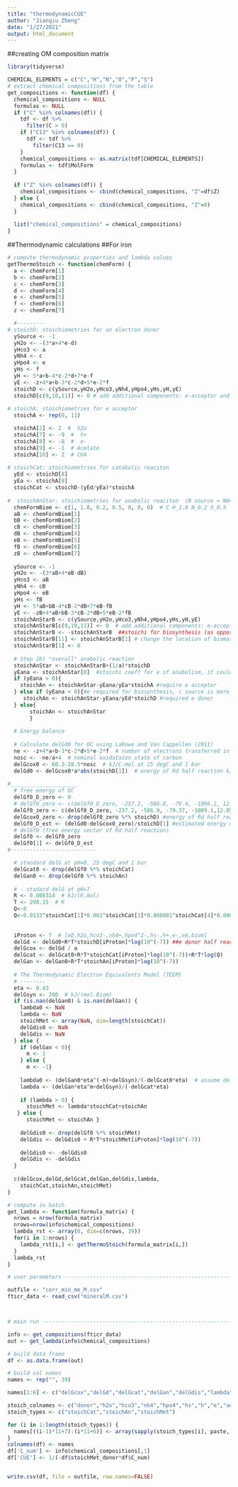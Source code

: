 ```yaml
---
title: "thermodynamicCUE"
author: "Jianqiu Zheng"
date: "1/27/2021"
output: html_document
---
```


##creating OM composition matrix
```r
library(tidyverse)

CHEMICAL_ELEMENTS = c("C","H","N","O","P","S")
# extract chemical compositions from the table
get_compositions <- function(df) {
  chemical_compositions <- NULL
  formulas <- NULL
  if ("C" %in% colnames(df)) {
    tdf <- df %>% 
      filter(C > 0)
    if ("C13" %in% colnames(df)) {
      tdf <- tdf %>% 
        filter(C13 == 0)
    }
    chemical_compositions <- as.matrix(tdf[CHEMICAL_ELEMENTS])
    formulas <- tdf$MolForm
  } 
  
  if ("Z" %in% colnames(df)) {
    chemical_compositions <- cbind(chemical_compositions, "Z"=df$Z)
  } else {
    chemical_compositions <- cbind(chemical_compositions, "Z"=0)
  }
  
  list("chemical_compositions" = chemical_compositions)
}

```


##Thermodynamic calculations
##For iron
```r
# compute thermodynamic properties and lambda values
getThermoStoich <- function(chemForm) {
  a <- chemForm[1]
  b <- chemForm[2]
  c <- chemForm[3]
  d <- chemForm[4]
  e <- chemForm[5]
  f <- chemForm[6]
  z <- chemForm[7]

  #---------  
# stoichD: stoichiometries for an electron donor
  ySource <- -1
  yH2o <- -(3*a+4*e-d)
  yHco3 <- a
  yNh4 <- c
  yHpo4 <- e
  yHs <- f
  yH <- 5*a+b-4*c-2*d+7*e-f
  yE <- -z+4*a+b-3*c-2*d+5*e-2*f
  stoichD <- c(ySource,yH2o,yHco3,yNh4,yHpo4,yHs,yH,yE)
  stoichD[c(9,10,11)] <- 0 # add additional components: e-acceptor and biomass
  
# stoichA: stoichiometries for e acceptor
  stoichA <- rep(0, 11)

  stoichA[2] <- 2  #  h2o
  stoichA[7] <- -9  #  h+
  stoichA[8] <- -8  #  e-
  stoichA[9] <- -1  # Acetate
  stoichA[10] <- 2  # CH4
  
# stoichCat: stoichiometries for catabolic reaciton 
  yEd <- stoichD[8]
  yEa <- stoichA[8]
  stoichCat <- stoichD-(yEd/yEa)*stoichA
  
#  stoichAnStar: stoichiometries for anabolic reaciton  (N source = NH4+)
  chemFormBiom <- c(1, 1.8, 0.2, 0.5, 0, 0, 0)  # C H_1.8 N_0.2 O_0.5
  aB <- chemFormBiom[1]
  bB <- chemFormBiom[2]
  cB <- chemFormBiom[3]
  dB <- chemFormBiom[4]
  eB <- chemFormBiom[5]
  fB <- chemFormBiom[6]
  zB <- chemFormBiom[7]
  
  ySource <- -1
  yH2o <- -(3*aB+4*eB-dB)
  yHco3 <- aB
  yNh4 <- cB
  yHpo4 <- eB
  yHs <- fB
  yH <- 5*aB+bB-4*cB-2*dB+7*eB-fB
  yE <- -zB+4*aB+bB-3*cB-2*dB+5*eB-2*fB
  stoichAnStarB <- c(ySource,yH2o,yHco3,yNh4,yHpo4,yHs,yH,yE)
  stoichAnStarB[c(9,10,11)] <- 0  # add additional components: e-acceptor and biomass
  stoichAnStarB <- -stoichAnStarB  ##stoichi for biosynthesis (as opposite to biomass oxidation)
  stoichAnStarB[11] <- stoichAnStarB[1] # change the location of biomass in the vector
  stoichAnStarB[1] <- 0
  
  # Step 2b) "overall" anabolic reaction
  stoichAnStar <- stoichAnStarB+(1/a)*stoichD
  yEana <- stoichAnStar[8]  #stoichi coeff for e of anabolism, it could be negative
  if (yEana > 0){
    stoichAn <- stoichAnStar-yEana/yEa*stoichA #require e acceptor
  } else if (yEana < 0){#e required for biosynthesis, c source is more reduced than the biomass
     stoichAn <- stoichAnStar-yEana/yEd*stoichD #required e donor
  } else{
       stoichAn <- stoichAnStar
       }
  
  # Energy balance
  
  # Calculate delGd0 for OC using LaRowe and Van Cappellen (2011)
  ne <- -z+4*a+b-3*c-2*d+5*e-2*f  # number of electrons transferred in D 
  nosc <- -ne/a+4  # nominal oxidataion state of carbon 
  delGcox0 <- 60.3-28.5*nosc  # kJ/C-mol at 25 degC and 1 bar
  delGd0 <- delGcox0*a*abs(stoichD[1])  # energy of Rd half reaction kJ/rxn 
  
#_____________________  
  # free energy of OC
  delGf0_D_zero <- 0
  # delGf0_zero <- c(delGf0_D_zero, -237.2, -586.8, -79.4, -1096.1, 12.1, 0, 0, 16.4, -67)
  delGf0_zero <- c(delGf0_D_zero, -237.2, -586.9, -79.37, -1089.1,12.05, 0, 0, -392,-34.06, -67) #methanogenesis
  delGcox0_zero <- drop(delGf0_zero %*% stoichD) #energy of Rd half reaction withou counting OC
  delGf0_D_est <- (delGd0-delGcox0_zero)/stoichD[1] #estimated energy of OC (x*stoiD+delGcox0_zero=delGd0)
  # delGf0 (free energy vector of Rd half reaction)
  delGf0 <- delGf0_zero
  delGf0[1] <- delGf0_D_est
#---------------------------

  # standard delG at pH=0, 25 degC and 1 bar
  delGcat0 <- drop(delGf0 %*% stoichCat)
  delGan0 <- drop(delGf0 %*% stoichAn)
  
  # - stadard delG at pH=7
  R <- 0.008314  # kJ/(K.mol)
  T <- 298.15  # K
  Q<-0
  Q<-0.0133^stoichCat[1]*0.001^stoichCat[3]*0.000001^stoichCat[4]*0.000001^stoichCat[5]*0.000001^stoichCat[6]*0.0005^stoichCat[9]
  
  
  iProton <- 7  # [eD,h2o,hco3-,nh4+,hpo4^2-,hs-,h+,e-,eA,biom]
  delGd <- delGd0+R*T*stoichD[iProton]*log(10^(-7)) ##e donor half reaction
  delGcox <- delGd / a
  delGcat <- delGcat0+R*T*stoichCat[iProton]*log(10^(-7))+R*T*log(Q)
  delGan <- delGan0+R*T*stoichAn[iProton]*log(10^(-7))
  
  # The Thermodynamic Electron Equivalents Model (TEEM)
  # --------
  eta <- 0.43
  delGsyn <- 200  # kJ/(mol.Biom)
  if (is.nan(delGan0) & is.nan(delGan)) {
    lambda0 <- NaN
    lambda <- NaN
    stoichMet <- array(NaN, dim=length(stoichCat))
    delGdis0 <- NaN
    delGdis <- NaN
  } else {
    if (delGan < 0){
      m <- 1
    } else {
      m <- -1}
    
    lambda0 <- (delGan0*eta^(-m)+delGsyn)/(-delGcat0*eta)  # assume delGsyn0=delGsyn
    lambda <- (delGan*eta^m+delGsyn)/(-delGcat*eta)
    
    if (lambda > 0) {
      stoichMet <- lambda*stoichCat+stoichAn
   } else {
      stoichMet <- stoichAn }
    
    delGdis0 <- drop(delGf0 %*% stoichMet)
    delGdis <- delGdis0 + R*T*stoichMet[iProton]*log(10^(-7))
    
    delGdis0 <- -delGdis0
    delGdis <- -delGdis
  }
  
  c(delGcox,delGd,delGcat,delGan,delGdis,lambda,
    stoichCat,stoichAn,stoichMet)
}

# compute in batch
get_lambda <- function(formula_matrix) {
  nrows = nrow(formula_matrix)
  nrows=nrow(info$chemical_compositions)
  lambda_rst <- array(0, dim=c(nrows, 39))
  for(i in 1:nrows) {
    lambda_rst[i,] <- getThermoStoich(formula_matrix[i,])
  }
  lambda_rst
}
```



```r
# user parameters ------------------------------------------------------

outfile <- "corr_min_me_M.csv"
fticr_data <- read_csv("mineralM.csv")



# main run -------------------------------------------------------------

info <- get_compositions(fticr_data)
out <- get_lambda(info$chemical_compositions)

# build data frame
df <- as.data.frame(out)

# build col names
names <- rep("", 39)

names[1:6] <- c("delGcox","delGd","delGcat","delGan","delGdis","lambda")

stoich_colnames <- c("donor","h2o","hco3","nh4","hpo4","hs","h","e","acceptor","biom")
stoich_types <- c("stoichCat","stoichAn","stoichMet")

for (i in 1:length(stoich_types)) {
  names[((i-1)*11+7):(i*11+6)] <- array(sapply(stoich_types[i], paste, stoich_colnames, sep="_"))
}
colnames(df) <- names
df['C_num'] <- info$chemical_compositions[,1]
df['CUE'] <- 1/(-df$stoichMet_donor*df$C_num)


write.csv(df, file = outfile, row.names=FALSE)
```



